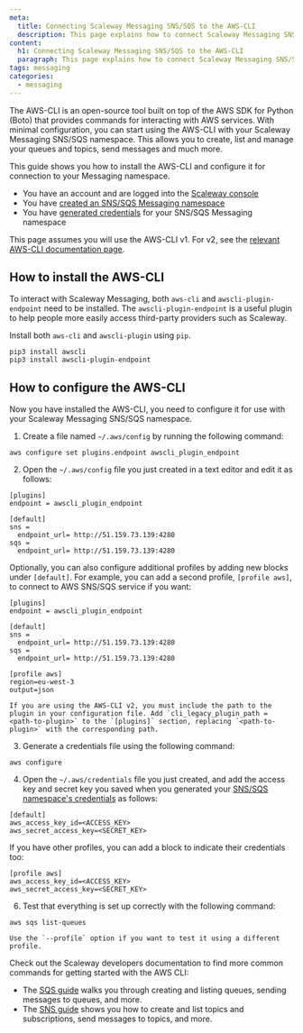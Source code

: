 ```yaml
---
meta:
  title: Connecting Scaleway Messaging SNS/SQS to the AWS-CLI
  description: This page explains how to connect Scaleway Messaging SNS/SQS to the AWS-CLI
content:
  h1: Connecting Scaleway Messaging SNS/SQS to the AWS-CLI
  paragraph: This page explains how to connect Scaleway Messaging SNS/SQS to the AWS-CLI
tags: messaging
categories: 
  - messaging
---
```


The AWS-CLI is an open-source tool built on top of the AWS SDK for Python (Boto) that provides commands for interacting with AWS services. With minimal configuration, you can start using the AWS-CLI with your Scaleway Messaging SNS/SQS namespace. This allows you to create, list and manage your queues and topics, send messages and much more.

This guide shows you how to install the AWS-CLI and configure it for connection to your Messaging namespace.

<Message type="requirement">

  - You have an account and are logged into the [Scaleway console](https://console.scaleway.com)  
  - You have [created an SNS/SQS Messaging namespace](/compute/messaging/how-to/create-namespace/)
  - You have [generated credentials](/compute/messaging/how-to/create-credentials/) for your SNS/SQS Messaging namespace

</Message>

<Message type="note">

  This page assumes you will use the AWS-CLI v1. For v2, see the [relevant AWS-CLI documentation page](https://docs.aws.amazon.com/cli/latest/userguide/install-cliv2.html). 

</Message>

## How to install the AWS-CLI

To interact with Scaleway Messaging, both `aws-cli` and `awscli-plugin-endpoint` need to be installed. The `awscli-plugin-endpoint` is a useful plugin to help people more easily access third-party providers such as Scaleway.

Install both `aws-cli` and `awscli-plugin` using `pip`.

  ```
  pip3 install awscli
  pip3 install awscli-plugin-endpoint
  ```

## How to configure the AWS-CLI

Now you have installed the AWS-CLI, you need to configure it for use with your Scaleway Messaging SNS/SQS namespace.

1. Create a file named `~/.aws/config` by running the following command:

  ```
  aws configure set plugins.endpoint awscli_plugin_endpoint
  ```

2. Open the `~/.aws/config` file you just created in a text editor and edit it as follows:

  ```
  [plugins]
  endpoint = awscli_plugin_endpoint

  [default]
  sns =
	endpoint_url= http://51.159.73.139:4280
  sqs =
	endpoint_url= http://51.159.73.139:4280 
  ```

  Optionally, you can also configure additional profiles by adding new blocks under `[default]`. For example, you can add a second profile, `[profile aws]`, to connect to AWS SNS/SQS service if you want:
  
  ``` 
  [plugins]
  endpoint = awscli_plugin_endpoint

  [default]
  sns =
	endpoint_url= http://51.159.73.139:4280
  sqs =
	endpoint_url= http://51.159.73.139:4280

  [profile aws]
  region=eu-west-3
  output=json
  ```

  <Message type="important">

    If you are using the AWS-CLI v2, you must include the path to the plugin in your configuration file. Add `cli_legacy_plugin_path = <path-to-plugin>` to the `[plugins]` section, replacing `<path-to-plugin>` with the corresponding path. 

  </Message>

3. Generate a credentials file using the following command:

  ```
  aws configure
  ```

4. Open the `~/.aws/credentials` file you just created, and add the access key and secret key you saved when you generated your [SNS/SQS namespace's credentials](/compute/messaging/how-to/create-credentials/) as follows:

  ```
  [default]
  aws_access_key_id=<ACCESS_KEY>
  aws_secret_access_key=<SECRET_KEY>
  ```

  If you have other profiles, you can add a block to indicate their credentials too:
  
  ```
  [profile aws]
  aws_access_key_id=<ACCESS_KEY>
  aws_secret_access_key=<SECRET_KEY>
  ```

6. Test that everything is set up correctly with the following command:

  ```
  aws sqs list-queues
  ```

    Use the `--profile` option if you want to test it using a different profile.

<Message type="tip">

  Check out the Scaleway developers documentation to find more common commands for getting started with the AWS CLI:
  - The [SQS guide](https://developers.scaleway.com/en/products/messaging_and_queuing/api/v1alpha1/#getting-started-with-sqs) walks you through creating and listing queues, sending messages to queues, and more. 
  - The [SNS guide](https://developers.scaleway.com/en/products/messaging_and_queuing/api/v1alpha1/#getting-started-with-sns) shows you how to create and list topics and subscriptions, send messages to topics, and more.

</Message>